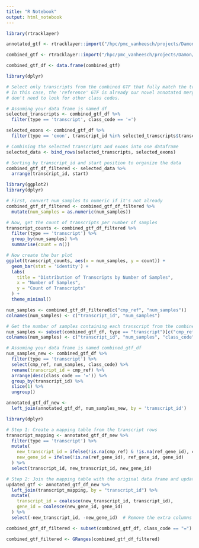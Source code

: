 ```yaml
---
title: "R Notebook"
output: html_notebook
---
```


```r
library(rtracklayer)

annotated_gtf <- rtracklayer::import("/hpc/pmc_vanheesch/projects/Damon/Neuroblastoma_neoantigens/RNA_nbl_transcriptome_assembly/analysis/gffcompare/NBL_full_transcriptome/NBL_full_transcriptome_gffcompare_new.annotated.gtf")

combined_gtf <- rtracklayer::import("/hpc/pmc_vanheesch/projects/Damon/Neuroblastoma_neoantigens/RNA_nbl_transcriptome_assembly/analysis/gffcompare/NBL_full_transcriptome/NBL_full_transcriptome_matching.combined.gtf")

combined_gtf_df <- data.frame(combined_gtf)
```

```r
library(dplyr)

# Select only transcripts from the combined GTF that fully match the transcripts in the reference.
# In this case, the 'reference' GTF is already our novel annotated merged stringtie GTF, so we 
# don't need to look for other class codes.

# Assuming your data frame is named df
selected_transcripts <- combined_gtf_df %>%
  filter(type == 'transcript', class_code == '=')

selected_exons <- combined_gtf_df %>%
  filter(type == 'exon', transcript_id %in% selected_transcripts$transcript_id)

# Combining the selected transcripts and exons into one dataframe
selected_data <- bind_rows(selected_transcripts, selected_exons)

# Sorting by transcript_id and start position to organize the data
combined_gtf_df_filtered <- selected_data %>%
  arrange(transcript_id, start)

```


```r
library(ggplot2)
library(dplyr)

# First, convert num_samples to numeric if it's not already
combined_gtf_df_filtered <- combined_gtf_df_filtered %>%
  mutate(num_samples = as.numeric(num_samples))

# Now, get the count of transcripts per number of samples
transcript_counts <- combined_gtf_df_filtered %>%
  filter(type == 'transcript') %>%
  group_by(num_samples) %>%
  summarise(count = n())

# Now create the bar plot
ggplot(transcript_counts, aes(x = num_samples, y = count)) +
  geom_bar(stat = 'identity') +
  labs(
    title = "Distribution of Transcripts by Number of Samples",
    x = "Number of Samples",
    y = "Count of Transcripts"
  ) +
  theme_minimal()

```

```r
num_samples <- combined_gtf_df_filtered[c("cmp_ref", "num_samples")]
colnames(num_samples) <- c("transcript_id", "num_samples")

# Get the number of samples containing each transcript from the combined GTF
num_samples <- subset(combined_gtf_df, type == "transcript")[c("cmp_ref", "num_samples", "class_code")]
colnames(num_samples) <- c("transcript_id", "num_samples", "class_code")

# Assuming your data frame is named combined_gtf_df
num_samples_new <- combined_gtf_df %>%
  filter(type == 'transcript') %>%
  select(cmp_ref, num_samples, class_code) %>%
  rename(transcript_id = cmp_ref) %>%
  arrange(desc(class_code == '=')) %>%
  group_by(transcript_id) %>%
  slice(1) %>%
  ungroup()

annotated_gtf_df_new <- 
  left_join(annotated_gtf_df, num_samples_new, by = 'transcript_id')

```

```r
library(dplyr)

# Step 1: Create a mapping table from the transcript rows
transcript_mapping <- annotated_gtf_df_new %>%
  filter(type == 'transcript') %>%
  mutate(
    new_transcript_id = ifelse(!is.na(cmp_ref) & !is.na(ref_gene_id), cmp_ref, transcript_id),
    new_gene_id = ifelse(!is.na(ref_gene_id), ref_gene_id, gene_id)
  ) %>%
  select(transcript_id, new_transcript_id, new_gene_id)

# Step 2: Join the mapping table with the original data frame and update the transcript_id and gene_id
updated_gtf <- annotated_gtf_df_new %>%
  left_join(transcript_mapping, by = "transcript_id") %>%
  mutate(
    transcript_id = coalesce(new_transcript_id, transcript_id),
    gene_id = coalesce(new_gene_id, gene_id)
  ) %>%
  select(-new_transcript_id, -new_gene_id)  # Remove the extra columns from the mapping table


```



```r
combined_gtf_df_filtered <- subset(combined_gtf_df, class_code == "=")

combined_gtf_filtered <- GRanges(combined_gtf_df_filtered)
```


